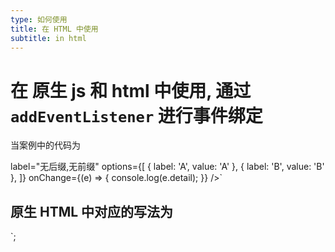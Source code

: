 ```yaml
---
type: 如何使用
title: 在 HTML 中使用
subtitle: in html
---
```


# 在 原生 js 和 html 中使用, 通过 `addEventListener` 进行事件绑定

当案例中的代码为

  label="无后缀,无前缀"
  options={[
    { label: 'A', value: 'A' },
    { label: 'B', value: 'B' },
  ]}
  onChange={(e) => {
    console.log(e.detail);
  }}
/>`

<n-code toolbar code={raw} language="jsx" />

## 原生 HTML 中对应的写法为

<!doctype html>
<html lang="en">
  <head>
    <meta charset="UTF-8" />
    <meta name="viewport" content="width=device-width, initial-scale=1.0" />
    <title>Document</title>
  </head>
  <body>
    <n-select id="select" label="无后缀,无前缀"></n-select>
  </body>
  <script>
    const select = document.querySelector('#select');

    select.options = [
      { label: 'A', value: 'A' },
      { label: 'B', value: 'B' },
    ];
    select.addEventListener('change', function (e) {
      console.log(e.detail);
    });
  </script>
</html>
`;

<n-code toolbar code={code} language="javascript html" />
